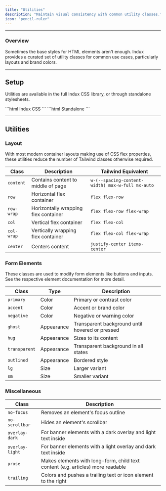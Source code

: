 ```yaml
---
title: "Utilities"
description: "Maintain visual consistency with common utility classes."
icon: "pencil-ruler"
---
```


---

### Overview

Sometimes the base styles for HTML elements aren't enough. Indux provides a curated set of utility classes for common use cases, particularly layouts and brand colors.

---

## Setup

Utilities are available in the full Indux CSS library, or through standalone stylesheets.

<CodeGroup>
```html Indux CSS
<link rel="stylesheet" href="https://cdn.jsdelivr.net/npm/indux/dist/indux.css">
```
```html Standalone
<link rel="stylesheet" href="https://cdn.jsdelivr.net/npm/indux/dist/indux.utilities.css">
```
</CodeGroup>

---

## Utilities

### Layout

With most modern container layouts making use of CSS flex properties, these utilities reduce the number of Tailwind classes otherwise required.

| Class | Description | Tailwind Equivalent |
|--------------|-------------|-------------------|
| `content` | Contains content to middle of page | `w-(--spacing-content-width) max-w-full mx-auto` |
| `row` | Horizontal flex container | `flex flex-row` |
| `row-wrap` | Horizontally wrapping flex container | `flex flex-row flex-wrap` |
| `col` | Vertical flex container | `flex flex-col` |
| `col-wrap` | Vertically wrapping flex container | `flex flex-col flex-wrap` |
| `center` | Centers content | `justify-center items-center` |

### Form Elements

These classes are used to modify form elements like buttons and inputs. See the respective element documentation for more detail.

| Class | Type | Description |
|--------------|-----------|---------------------|
| `primary` | Color | Primary or contrast color |
| `accent` | Color | Accent or brand color |
| `negative` | Color | Negative or warning color |
| `ghost` | Appearance | Transparent background until hovered or pressed |
| `hug` | Appearance | Sizes to its content |
| `transparent` | Appearance | Transparent background in all states |
| `outlined` | Appearance | Bordered style |
| `lg` | Size | Larger variant |
| `sm` | Size | Smaller variant |

### Miscellaneous

| Class | Description |
|--------------|--------------------------------|
| `no-focus` | Removes an element's focus outline |
| `no-scrollbar` | Hides an element's scrollbar |
| `overlay-dark` | For banner elements with a dark overlay and light text inside |
| `overlay-light` | For banner elements with a light overlay and dark text inside |
| `prose` | Makes elements with long-form, child text content (e.g. articles) more readable |
| `trailing` | Colors and pushes a trailing text or icon element to the right |